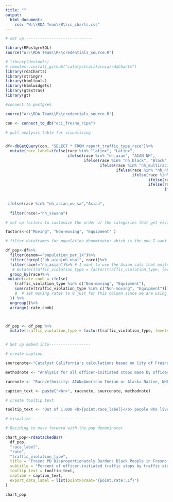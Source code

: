 ```yaml
---
title: ""
output:
  html_document:
    css: "W:\\RDA Team\\R\\cc_charts.css"
---
```

<!-- link to Google Font -->
<link href="https://fonts.googleapis.com/css2?family=Inter:wght@100;200;300;400;500;600;700;800;900&display=swap" rel="stylesheet">

```r

# set up -----------------------------

library(RPostgreSQL)
source("W:\\RDA Team\\R\\credentials_source.R")

# library(devtools)
# remotes::install_github("catalystcalifornia/rdaCharts") 
library(rdaCharts)
library(stringr)
library(htmltools)
library(htmlwidgets)
library(gtExtras)
library(gt)

#connect to postgres

source("W:\\RDA Team\\R\\credentials_source.R")

con <- connect_to_db("eci_fresno_ripa")

# pull analysis table for visualizing


df<-dbGetQuery(con, "SELECT * FROM report_traffic_type_race")%>%
  mutate(race_label=ifelse(race %in% "latinx", "Latinx",
                           ifelse(race %in% "nh_aian", "AIAN NH",
                                  ifelse(race %in% "nh_black", "Black",
                                         ifelse(race %in% "nh_multiracial", "Multiracial",
                                                ifelse(race %in% "nh_nhpi", "NHPI NH",
                                                       ifelse(race %in% "nh_sswana", "SSWANA NH",
                                                              ifelse(race %in% "nh_white", "White",
                                                              ifelse(race %in% "aian_aoic", "AIAN",
                                                                     ifelse(race %in% "nhpi_aoic", "NHPI",
                                                                            ifelse(race %in% "sswana_aoic","SWANA/SA",
                                                                                   
 ifelse(race %in% "nh_asian_wo_sa","Asian",
                                                                                   ifelse(race %in% 'nh_asian', "Asian", race)))))))))))))%>%
  filter(race!="nh_sswana")

# set up factors to customize the order of the categories that get visualized

factors<-c("Moving", "Non-moving", "Equipment" ) 

# filter dataframes for population denominator which is the one I want to visualize

df_pop<-df%>%
  filter(denom=="population_per_1k")%>%
  filter(!grepl("nh_aian|nh_nhpi", race))%>%
  filter(race!="nh_asian")%>% # I want to use the Asian calc that omits South Asian from the denominator
   # mutate(traffic_violation_type = factor(traffic_violation_type, levels = factors))%>%
  group_by(race)%>%
 mutate(rate_comb = ifelse(
    traffic_violation_type %in% c("Non-moving", "Equipment"),
    sum(rate[traffic_violation_type %in% c("Non-moving", "Equipment")]),  # Sum only relevant rows
    0  # set moving rates to 0 just for this column since we are using it to sort
  )) %>%
  ungroup()%>%
  arrange(-rate_comb)



df_pop <- df_pop %>%
  mutate(traffic_violation_type = factor(traffic_violation_type, levels = factors))



```

```r

# Set up embed info------------------

# create caption 

sourcenote<-"Catalyst California's calculations based on City of Fresno's Police Stop Data (2022), catalystcalifornia.org, 2024. "

methodnote <- "Analysis for all officer-initiated stops made by officers in 2022."

racenote <- "Race/ethnicity: AIAN=American Indian or Alaska Native, NHPI=Native Hawaiian or Pacific Islander, SWANA/SA=Southwest Asian (Middle Eastern) or North African, or South Asian."

caption_text <- paste("<br>", racenote, sourcenote, methodnote)

# create tooltip text

tooltip_text <- "Out of 1,000 <b>{point.race_label}</b> people who live in Fresno City, Fresno PD stopped <b>{point.rate:.1f}</b> people they perceived as <b>{point.race_label}</b> in a <b>{point.traffic_violation_type} traffic stop<b>,  or a total of <b>{point.count:.1f}</b> people."

# visualize  --------------------------

# Deciding to move forward with the pop denominator

chart_pop<-rdaStackedBar(
  df_pop,
  "race_label",
  "rate",
  "traffic_violation_type",
  title = "Fresno PD Disproportionately Burdens Black People in Fresno with Traffic Stops Across all Stop Types",
  subtitle = "Percent of officer-initiated traffic stops by traffic stop type and perceived race per 1k of total population",
  tooltip_text = tooltip_text,
  caption = caption_text,
  export_data_label = list(pointFormat='{point.rate:.1f}') 
)

```

```r

chart_pop

```
<script>
  widg = document.getElementsByClassName('html-widget'); //find widgets
  for (let i = 0; i < widg.length; i++) { //loop through
    document.getElementsByClassName('highchart')[i].style.width = '100%'; //adjust width
    document.getElementsByClassName('highchart')[i].style.height = '100%'; //adjust height
  }
</script>
